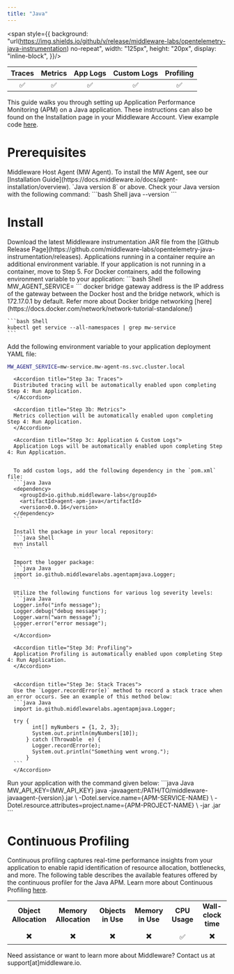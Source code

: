```yaml
---
title: "Java"
---
```

<span style={{
    background: "url(https://img.shields.io/github/v/release/middleware-labs/opentelemetry-java-instrumentation) no-repeat",
    width: "125px",
    height: "20px",
    display: "inline-block",
}}/>

| Traces | Metrics | App Logs | Custom Logs | Profiling |
| :----: | :-----: | :------: | :---------: | :-------: |
| ✅ | ✅ | ✅ | ✅ | ✅ |

This guide walks you through setting up Application Performance Monitoring (APM) on a Java application. These instructions can also be found on the Installation page in your Middleware Account. View example code [here](https://github.com/middleware-labs/demo-apm/tree/master/java).

# Prerequisites

<Steps>

  <Step title="MW Host Agent">
   Middleware Host Agent (MW Agent). To install the MW Agent, see our [Installation Guide](https://docs.middleware.io/docs/agent-installation/overview).
  </Step>

  <Step title="Java Version">
    `Java version 8` or above. Check your Java version with the following command:
    ```bash Shell
    java --version
    ```
  </Step>

</Steps>

# Install
<Accordion title="Step 1: Download JAR">
Download the latest Middleware instrumentation JAR file from the [Github Release Page](https://github.com/middleware-labs/opentelemetry-java-instrumentation/releases).
</Accordion>

<Accordion title="Step 2: Container Variables">
Applications running in a container require an additional environment variable. If your application is not running in a container, move to Step 5. 
  
  <Accordion title="Docker">
    For Docker containers, add the following environment variable to your application:
    ```bash Shell
    MW_AGENT_SERVICE=<DOCKER_BRIDGE_GATEWAY_ADDRESS>
    ```
    <Note> docker bridge gateway address is the IP address of the gateway between the Docker host and the bridge network, which is 172.17.0.1 by default. 
    Refer more about Docker bridge networking [here](https://docs.docker.com/network/network-tutorial-standalone/) </Note>
  
  </Accordion>

  <Accordion title="Kubernetes">

    ```bash Shell
    kubectl get service --all-namespaces | grep mw-service
    ```
  </Accordion>

Add the following environment variable to your application deployment YAML file:
```bash Shell
MW_AGENT_SERVICE=mw-service.mw-agent-ns.svc.cluster.local
```
</Accordion>

<Accordion title="Step 3: Capture Application Data">
  <AccordionGroup>
      
      <Accordion title="Step 3a: Traces">
      Distributed tracing will be automatically enabled upon completing Step 4: Run Application.
      </Accordion>

      <Accordion title="Step 3b: Metrics">
      Metrics collection will be automatically enabled upon completing Step 4: Run Application.
      </Accordion>

      <Accordion title="Step 3c: Application & Custom Logs">
      Application Logs will be automatically enabled upon completing Step 4: Run Application. 
      

      To add custom logs, add the following dependency in the `pom.xml` file:
      ```java Java
      <dependency>
        <groupId>io.github.middleware-labs</groupId>
        <artifactId>agent-apm-java</artifactId>
        <version>0.0.16</version>
      </dependency>
      ```

      Install the package in your local repository:
      ```java Shell
      mvn install
      ```

      Import the logger package:
      ```java Java
      import io.github.middlewarelabs.agentapmjava.Logger;
      ```

      Utilize the following functions for various log severity levels:
      ```java Java
      Logger.info("info message");
      Logger.debug("debug message");
      Logger.warn("warn message");
      Logger.error("error message");
      ```
      </Accordion>

      <Accordion title="Step 3d: Profiling">    
      Application Profiling is automatically enabled upon completing Step 4: Run Application.
      </Accordion>

      
      <Accordion title="Step 3e: Stack Traces">
      Use the `Logger.recordError(e)` method to record a stack trace when an error occurs. See an example of this method below:
      ```java Java
      import io.github.middlewarelabs.agentapmjava.Logger;
              
      try {
            int[] myNumbers = {1, 2, 3};
            System.out.println(myNumbers[10]);
          } catch (Throwable  e) {
            Logger.recordError(e);
            System.out.println("Something went wrong.");
          }
      ```
      </Accordion>
  </AccordionGroup>
</Accordion>

<Accordion title="Step 4: Run Application">
Run your application with the command given below:
```java Java
MW_API_KEY={MW_API_KEY} java -javaagent:/PATH/TO/middleware-javaagent-{version}.jar \
    -Dotel.service.name={APM-SERVICE-NAME} \
    -Dotel.resource.attributes=project.name={APM-PROJECT-NAME} \
    -jar <YOUR_APP>.jar
```
</Accordion>

# Continuous Profiling

Continuous profiling captures real-time performance insights from your application to enable rapid identification of resource allocation, bottlenecks, and more. The following table describes the available features offered by the continuous profiler for the Java APM. Learn more about Continuous Profiling [here](https://docs.middleware.io/workflow/profiling).

|     |     |     |     |    |           |
| :-: | :-: | :-: | :-: |:-: | :-: | 
|  __Object Allocation__   |   __Memory Allocation__  |   __Objects in Use__  |  __Memory in Use__   |  __CPU Usage__  | __Wall-clock time__ | __Blocking Contentions__ | __Blocking Delays__ | __Bytes Allocated (TLAB)__ | __Objects Allocated (TLAB)__ |
|         ✖️                 |  ✖️                        |      ✖️                 |          ✖️            |         ✅      |            ✖️         |           ✅      |         ✅      |         ✅      |         ✅      |

<Note> Need assistance or want to learn more about Middleware? Contact us at support[at]middleware.io. </Note>

